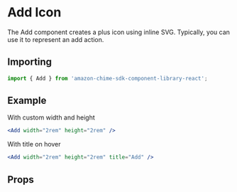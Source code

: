 

# Add Icon

The Add component creates a plus icon using inline SVG. Typically, you can use it to represent an add action.

## Importing

```javascript
import { Add } from 'amazon-chime-sdk-component-library-react';
```

## Example

With custom width and height

<ThemeProvider theme={lightTheme}>
  <Preview>
    <Add width="2rem" height="2rem" />
  </Preview>
</ThemeProvider>

```jsx
<Add width="2rem" height="2rem" />
```

With title on hover

<ThemeProvider theme={lightTheme}>
  <Preview>
    <Add width="2rem" height="2rem" title="Add" />
  </Preview>
</ThemeProvider>

```jsx
<Add width="2rem" height="2rem" title="Add" />
```

## Props

<Props of={Add} />

